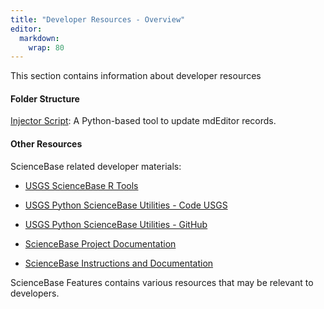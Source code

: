 ```yaml
---
title: "Developer Resources - Overview"
editor: 
  markdown: 
    wrap: 80
---
```


This section contains information about developer resources

#### Folder Structure

[Injector Script](injector_script/injector_script_overview.qmd#export-options): A Python-based tool to update mdEditor records.

#### Other Resources

ScienceBase related developer materials:

-   [USGS ScienceBase R Tools](https://github.com/DOI-USGS/sbtools)

-   [USGS Python ScienceBase Utilities - Code
    USGS](https://code.usgs.gov/sas/sdm/sciencebasepy)

-   [USGS Python ScienceBase Utilities -
    GitHub](https://github.com/DOI-USGS/sciencebasepy)

-   [ScienceBase Project
    Documentation](https://doimspp.sharepoint.com/sites/usgs-sdm-apps/ScienceBaseProjectDocumentation)

-   [ScienceBase Instructions and
    Documentation](https://www.usgs.gov/sciencebase-instructions-and-documentation)

ScienceBase Features contains various resources that may be relevant to
developers.
